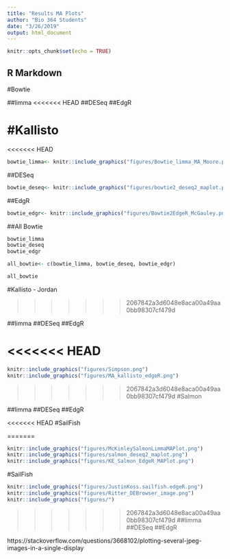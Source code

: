 ```yaml
---
title: "Results MA Plots"
author: "Bio 364 Students"
date: "3/26/2019"
output: html_document
---
```


```r
knitr::opts_chunk$set(echo = TRUE)
```

## R Markdown

#Bowtie

##limma
<<<<<<< HEAD
##DESeq
##EdgR

#Kallisto
=======
<<<<<<< HEAD
```r
bowtie_limma<- knitr::include_graphics("figures/Bowtie_limma_MA_Moore.png") 
```

##DESeq
```r
bowtie_deseq<- knitr::include_graphics("figures/bowtie2_deseq2_maplot.png") 
```

##EdgR
```r
bowtie_edgr<- knitr::include_graphics("figures/Bowtie2EdgeR_McGauley.png") 
```


##All Bowtie
```r
bowtie_limma
bowtie_deseq
bowtie_edgr

all_bowtie<- c(bowtie_limma, bowtie_deseq, bowtie_edgr)

all_bowtie
```



#Kallisto - Jordan

>>>>>>> 2067842a3d6048e8aca00a49aa0bb98307cf479d

##limma
##DESeq
##EdgR

<<<<<<< HEAD
=======
```r
knitr::include_graphics("figures/Simpson.png") 
knitr::include_graphics("figures/MA_kallisto_edgeR.png")

```




>>>>>>> 2067842a3d6048e8aca00a49aa0bb98307cf479d
#Salmon

##limma
##DESeq
##EdgR

<<<<<<< HEAD
#SailFish

=======
```r
knitr::include_graphics("figures/McKinleySalmonLimmaMAPlot.png")
knitr::include_graphics("figures/salmon_deseq2_maplot.png") 
knitr::include_graphics("figures/KE_Salmon_EdgeR_MAPlot.png") 
```

#SailFish


```r
knitr::include_graphics("figures/JustinKoss.sailfish.edgeR.png") 
knitr::include_graphics("figures/Ritter_DEBrowser_image.png") 
knitr::include_graphics("figures/") 
```

>>>>>>> 2067842a3d6048e8aca00a49aa0bb98307cf479d
##limma
##DESeq
##EdgR

https://stackoverflow.com/questions/3668102/plotting-several-jpeg-images-in-a-single-display